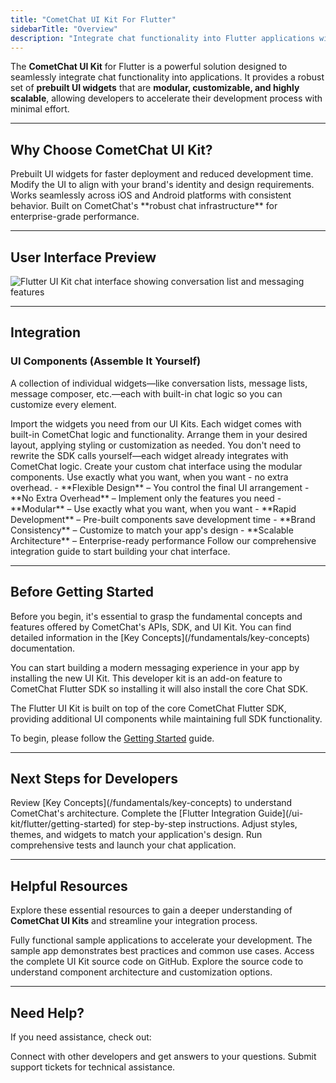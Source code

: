 ```yaml
---
title: "CometChat UI Kit For Flutter"
sidebarTitle: "Overview"
description: "Integrate chat functionality into Flutter applications with prebuilt UI widgets that are modular, customizable, and highly scalable"
---
```


The **CometChat UI Kit** for Flutter is a powerful solution designed to seamlessly integrate chat functionality into applications. It provides a robust set of **prebuilt UI widgets** that are **modular, customizable, and highly scalable**, allowing developers to accelerate their development process with minimal effort.

***

## Why Choose CometChat UI Kit?

<CardGroup cols={2}>
<Card title="Rapid Integration" icon="rocket">
  Prebuilt UI widgets for faster deployment and reduced development time.
</Card>

<Card title="Customizable & Flexible" icon="palette">
  Modify the UI to align with your brand's identity and design requirements.
</Card>

<Card title="Cross-Platform Compatibility" icon="smartphone">
  Works seamlessly across iOS and Android platforms with consistent behavior.
</Card>

<Card title="Scalable & Reliable" icon="shield">
  Built on CometChat's **robust chat infrastructure** for enterprise-grade performance.
</Card>
</CardGroup>

***

## User Interface Preview

<Frame caption="CometChat Flutter UI Kit provides a complete chat experience with tab-based navigation">
  <img src="/images/7e8b813d-chat_experience_full_tab_based-28115d603d38f5bbfbfe170739aa478c.png" alt="Flutter UI Kit chat interface showing conversation list and messaging features" />
</Frame>

***

## Integration

### UI Components (Assemble It Yourself)

A collection of individual widgets—like conversation lists, message lists, message composer, etc.—each with built-in chat logic so you can customize every element.

<Steps>
<Step title="Import Required Widgets">
  Import the widgets you need from our UI Kits.
  
  <Check>
  Each widget comes with built-in CometChat logic and functionality.
  </Check>
</Step>

<Step title="Arrange and Customize">
  Arrange them in your desired layout, applying styling or customization as needed.
  
  <Tip>
  You don't need to rewrite the SDK calls yourself—each widget already integrates with CometChat logic.
  </Tip>
</Step>

<Step title="Build Your Interface">
  Create your custom chat interface using the modular components.
  
  <Info>
  Use exactly what you want, when you want - no extra overhead.
  </Info>
</Step>
</Steps>

<AccordionGroup>
<Accordion title="Why It's Great">
  - **Flexible Design** – You control the final UI arrangement
  - **No Extra Overhead** – Implement only the features you need
  - **Modular** – Use exactly what you want, when you want
</Accordion>

<Accordion title="Key Benefits">
  - **Rapid Development** – Pre-built components save development time
  - **Brand Consistency** – Customize to match your app's design
  - **Scalable Architecture** – Enterprise-ready performance
</Accordion>
</AccordionGroup>

<Card title="Get Started with Flutter UI Kit" icon="play" href="/ui-kit/flutter/getting-started">
  Follow our comprehensive integration guide to start building your chat interface.
</Card>

***

## Before Getting Started

<Warning>
Before you begin, it's essential to grasp the fundamental concepts and features offered by CometChat's APIs, SDK, and UI Kit. You can find detailed information in the [Key Concepts](/fundamentals/key-concepts) documentation.
</Warning>

You can start building a modern messaging experience in your app by installing the new UI Kit. This developer kit is an add-on feature to CometChat Flutter SDK so installing it will also install the core Chat SDK.

<Info>
The Flutter UI Kit is built on top of the core CometChat Flutter SDK, providing additional UI components while maintaining full SDK functionality.
</Info>

To begin, please follow the [Getting Started](/ui-kit/flutter/getting-started) guide.

***

## Next Steps for Developers

<Steps>
<Step title="Learn the Basics">
  Review [Key Concepts](/fundamentals/key-concepts) to understand CometChat's architecture.
</Step>

<Step title="Follow the Setup Guide">
  Complete the [Flutter Integration Guide](/ui-kit/flutter/getting-started) for step-by-step instructions.
</Step>

<Step title="Customize UI">
  Adjust styles, themes, and widgets to match your application's design.
</Step>

<Step title="Test & Deploy">
  Run comprehensive tests and launch your chat application.
</Step>
</Steps>

***

## Helpful Resources

Explore these essential resources to gain a deeper understanding of **CometChat UI Kits** and streamline your integration process.

<CardGroup cols={2}>
<Card title="🚀 Flutter Sample App" icon="code" href="https://github.com/cometchat/cometchat-uikit-flutter/tree/v5/sample_app">
  Fully functional sample applications to accelerate your development.
  
  <Tip>
  The sample app demonstrates best practices and common use cases.
  </Tip>
</Card>

<Card title="📦 UI Kit Source Code" icon="github" href="https://github.com/cometchat/cometchat-uikit-flutter/tree/v5/chat_uikit">
  Access the complete UI Kit source code on GitHub.
  
  <Info>
  Explore the source code to understand component architecture and customization options.
  </Info>
</Card>
</CardGroup>

***

## Need Help?

If you need assistance, check out:

<CardGroup cols={2}>
<Card title="💬 Developer Community" icon="users" href="http://community.cometchat.com/">
  Connect with other developers and get answers to your questions.
</Card>

<Card title="❓ Support Portal" icon="help-circle" href="https://help.cometchat.com/hc/en-us/requests/new">
  Submit support tickets for technical assistance.
</Card>
</CardGroup>
